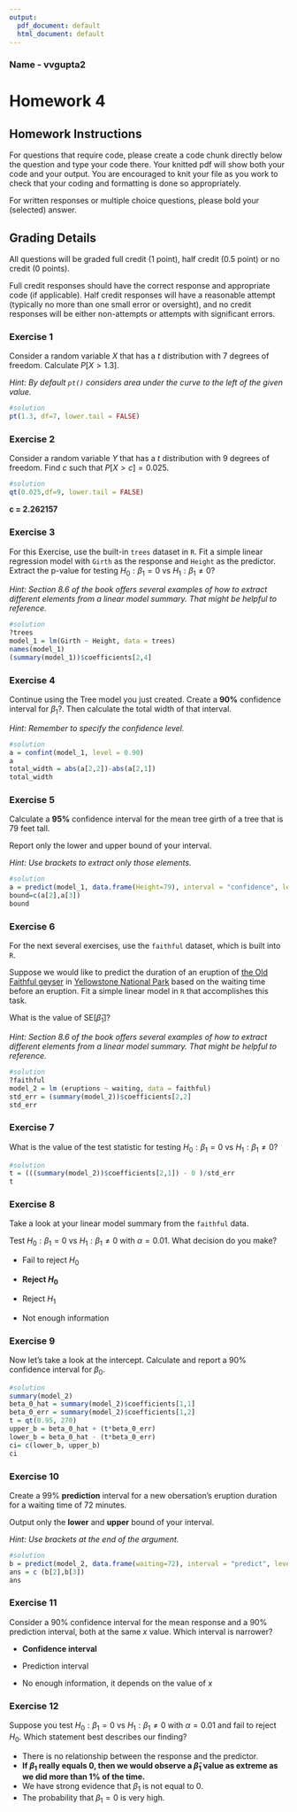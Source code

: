 ```yaml
---
output:
  pdf_document: default
  html_document: default
---
```

### Name - vvgupta2

# Homework 4

## Homework Instructions

For questions that require code, please create a code chunk directly below the question and type your code there. Your knitted pdf will show both your code and your output. You are encouraged to knit your file as you work to check that your coding and formatting is done so appropriately.

For written responses or multiple choice questions, please bold your (selected) answer. 

## Grading Details

All questions will be graded full credit (1 point), half credit (0.5 point) or no credit (0 points). 

Full credit responses should have the correct response and appropriate code (if applicable). Half credit responses will have a reasonable attempt (typically no more than one small error or oversight), and no credit responses will be either non-attempts or attempts with significant errors.


### Exercise 1

Consider a random variable $X$ that has a $t$ distribution with $7$ degrees of freedom. Calculate $P[X > 1.3]$.

_Hint: By default `pt()` considers area under the curve to the left of the given value._

```r
#solution
pt(1.3, df=7, lower.tail = FALSE)
```


### Exercise 2

Consider a random variable $Y$ that has a $t$ distribution with $9$ degrees of freedom. Find $c$ such that $P[X > c] = 0.025$.

```r
#solution
qt(0.025,df=9, lower.tail = FALSE)
```

**c = 2.262157**

### Exercise 3

For this Exercise, use the built-in `trees` dataset in `R`. Fit a simple linear regression model with `Girth` as the response and `Height` as the predictor. Extract the p-value for testing $H_0: \beta_1 = 0$ vs $H_1: \beta_1 \neq 0$?

_Hint: Section 8.6 of the book offers several examples of how to extract different elements from a linear model summary. That might be helpful to reference._

```r
#solution
?trees
model_1 = lm(Girth ~ Height, data = trees)
names(model_1)
(summary(model_1))$coefficients[2,4]
```


### Exercise 4

Continue using the Tree model you just created. Create a **90%** confidence interval for $\beta_1$?. Then calculate the total width of that interval.

_Hint: Remember to specify the confidence level._

```r
#solution
a = confint(model_1, level = 0.90)
a
total_width = abs(a[2,2])-abs(a[2,1])
total_width
```


### Exercise 5

Calculate a **95%** confidence interval for the mean tree girth of a tree that is 79 feet tall.

Report only the lower and upper bound of your interval. 

_Hint: Use brackets to extract only those elements._

```r
#solution
a = predict(model_1, data.frame(Height=79), interval = "confidence", level = 0.95)
bound=c(a[2],a[3])
bound
```


### Exercise 6

For the next several exercises, use the `faithful` dataset, which is built into `R`. 

Suppose we would like to predict the duration of an eruption of [the Old Faithful geyser](http://www.yellowstonepark.com/about-old-faithful/) in [Yellowstone National Park](https://en.wikipedia.org/wiki/Yellowstone_National_Park) based on the waiting time before an eruption. Fit a simple linear model in `R` that accomplishes this task. 

What is the value of $\text{SE}[\hat{\beta}_1]$?

_Hint: Section 8.6 of the book offers several examples of how to extract different elements from a linear model summary. That might be helpful to reference._

```r
#solution
?faithful
model_2 = lm (eruptions ~ waiting, data = faithful)
std_err = (summary(model_2))$coefficients[2,2]
std_err
```


### Exercise 7

What is the value of the test statistic for testing $H_0: \beta_1 = 0$ vs $H_1: \beta_1 \neq 0$?

```r
#solution
t = (((summary(model_2))$coefficients[2,1]) - 0 )/std_err
t
```


### Exercise 8

Take a look at your linear model summary from the `faithful` data.

Test $H_0: \beta_1 = 0$ vs $H_1: \beta_1 \neq 0$ with $\alpha = 0.01$. What decision do you make?


- Fail to reject $H_0$

- **Reject $H_0$**

- Reject $H_1$
- Not enough information


### Exercise 9

Now let's take a look at the intercept. Calculate and report a 90% confidence interval for $\beta_0$.

```r
#solution
summary(model_2)
beta_0_hat = summary(model_2)$coefficients[1,1]
beta_0_err = summary(model_2)$coefficients[1,2]
t = qt(0.95, 270)
upper_b = beta_0_hat + (t*beta_0_err)
lower_b = beta_0_hat - (t*beta_0_err)
ci= c(lower_b, upper_b)
ci
```


### Exercise 10

Create a 99% **prediction** interval for a new obersation's eruption duration for a waiting time of 72 minutes. 

Output only the **lower** and **upper** bound of your interval. 

_Hint: Use brackets at the end of the argument._

```r
#solution
b = predict(model_2, data.frame(waiting=72), interval = "predict", level=0.99)
ans = c (b[2],b[3])
ans
```


### Exercise 11

Consider a 90% confidence interval for the mean response and a 90% prediction interval, both at the same $x$ value. Which interval is narrower?

- **Confidence interval**

- Prediction interval
- No enough information, it depends on the value of $x$


### Exercise 12

Suppose you test $H_0: \beta_1 = 0$ vs $H_1: \beta_1 \neq 0$ with $\alpha = 0.01$ and fail to reject $H_0$. Which statement best describes our finding?

- There is no relationship between the response and the predictor.
- **If $\beta_1$ really equals 0, then we would observe a $\hat{\beta}_1$ value as extreme as we did more than 1% of the time.**
- We have strong evidence that $\beta_1$ is not equal to 0.
- The probability that $\beta_1 = 0$ is very high.

